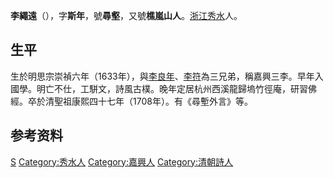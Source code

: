 '''李繩遠'''（{{bd|1633年||1708年|catIdx=L李}}），字'''斯年'''，號'''尋壑'''，又號'''樵嵐山人'''。[[浙江|浙江]][[秀水|秀水]]人。

== 生平 ==
生於明思宗崇禎六年（1633年），與[[李良年|李良年]]、[[李符_(清朝)|李符]]為三兄弟，稱嘉興三李。早年入國學。明亡不仕，工駢文，詩風古樸。晚年定居杭州西溪龍歸塢竹徑庵，研習佛經。卒於清聖祖康熙四十七年（1708年）。有《尋塹外言》等。

== 参考资料 ==
{{reflist}}

{{浙西三李}}

{{Authority control}}

{{DEFAULTSORT:}}
[[Category:李姓|S]]
[[Category:秀水人|Category:秀水人]]
[[Category:嘉興人|Category:嘉興人]]
[[Category:清朝詩人|Category:清朝詩人]]